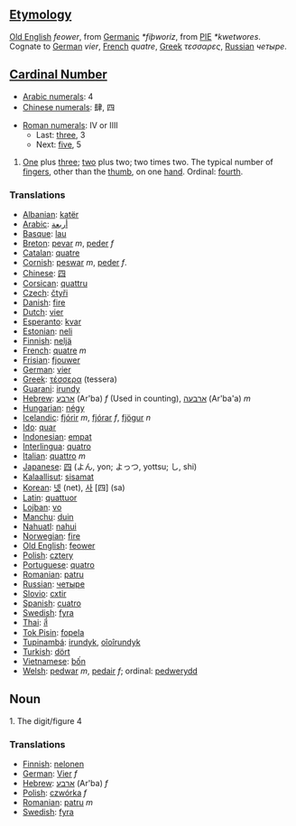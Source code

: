 == [[Etymology]] ==
[[Old English]] ''feower'', from [[Germanic]] ''*fiþworiz'', from [[w:PIE|PIE]] ''*kwetwores''. Cognate to [[German]] ''vier'', [[French]] ''quatre'', [[Greek]] ''τεσσαρες'', [[Russian]] ''четыре''.

== [[Number|Cardinal Number]] ==
*[[w:Arabic Numerals|Arabic numerals]]: 4
*[[w:Chinese numerals|Chinese numerals]]: 肆, 四

*[[w:Roman numerals|Roman numerals]]: IV or IIII
**Last: [[three]], 3
**Next: [[five]], 5

#[[One]] plus [[three]]; [[two]] plus two; two times two. The typical number of [[finger]]s, other than the [[thumb]], on one [[hand]]. Ordinal: [[fourth]].

=== Translations ===
*[[Albanian]]: [[katër]]
*[[Arabic]]: [[أربعة]]
*[[Basque]]: [[lau]]
*[[Breton]]: [[pevar]] ''m'', [[peder]] ''f''
*[[Catalan]]: [[quatre]]
*[[Cornish]]: [[peswar]] ''m'', [[peder]] ''f''.
*[[Chinese]]: [[四]]
*[[Corsican]]: [[quattru]]
*[[Czech]]: [[čtyři]]
*[[Danish]]: [[fire]]
*[[Dutch]]: [[vier]]
*[[Esperanto]]: [[kvar]]
*[[Estonian]]: [[neli]]
*[[Finnish]]: [[neljä]]
*[[French]]: [[quatre]] ''m''
*[[Frisian]]: [[fjouwer]]
*[[German]]: [[vier]]
*[[Greek]]: [[τέσσερα]] (tessera)
*[[Guarani]]: [[irundy]]
*[[Hebrew]]: [[ארבע]] (Ar'ba) ''f'' (Used in counting), [[ארבעה]] (Ar'ba'a) ''m''
*[[Hungarian]]: [[négy]]
*[[Icelandic]]: [[fjórir]] ''m'', [[fjórar]] ''f'', [[fjögur]] ''n''
*[[Ido]]: [[quar]]
*[[Indonesian]]: [[empat]]
*[[Interlingua]]: [[quatro]]
*[[Italian]]: [[quattro]] ''m''
*[[Japanese]]: [[四]] (よん, yon; よっつ, yottsu; し, shi)
*[[Kalaallisut]]: [[sisamat]]
*[[Korean]]: [[넷]] (net), [[사]] [四] (sa)
*[[Latin]]: [[quattuor]]
*[[Lojban]]: [[vo]]
*[[Manchu]]: [[duin]]
*[[Nahuatl]]: [[nahui]]
*[[Norwegian]]: [[fire]]
*[[Old English]]: [[feower]]
*[[Polish]]: [[cztery]]
*[[Portuguese]]: [[quatro]]
*[[Romanian]]: [[patru]]
*[[Russian]]: [[четыре]]
*[[Slovio]]: [[cxtir]]
*[[Spanish]]: [[cuatro]]
*[[Swedish]]: [[fyra]]
*[[Thai]]: [[สี่]]
*[[Tok Pisin]]: [[fopela]]
*[[Tupinambá]]: [[irundyk]], [[oîoîrundyk]]
*[[Turkish]]: [[dört]]
*[[Vietnamese]]: [[bốn]]
*[[Welsh]]: [[pedwar]] ''m'', [[pedair]] ''f''; ordinal: [[pedwerydd]]

== Noun ==

1. The digit/figure 4

=== Translations ===
*[[Finnish]]: [[nelonen]]
*[[German]]: [[Vier]] ''f''
*[[Hebrew]]: [[ארבע]] (Ar'ba) ''f''
*[[Polish]]: [[czwórka]] ''f''
*[[Romanian]]: [[patru]] ''m''
*[[Swedish]]: [[fyra]]